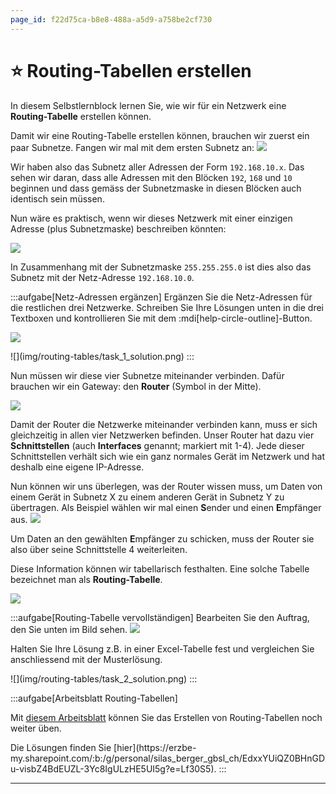```yaml
---
page_id: f22d75ca-b8e8-488a-a5d9-a758be2cf730
---
```


# ⭐️ Routing-Tabellen erstellen
In diesem Selbstlernblock lernen Sie, wie wir für ein Netzwerk eine **Routing-Tabelle** erstellen können.

Damit wir eine Routing-Tabelle erstellen können, brauchen wir zuerst ein paar Subnetze. Fangen wir mal mit dem ersten Subnetz an:
![](img/routing-tables/step_1.png)

Wir haben also das Subnetz aller Adressen der Form `192.168.10.x`. Das sehen wir daran, dass alle Adressen mit den Blöcken `192`, `168` und `10` beginnen und dass gemäss der Subnetzmaske in diesen Blöcken auch identisch sein müssen.

Nun wäre es praktisch, wenn wir dieses Netzwerk mit einer einzigen Adresse (plus Subnetzmaske) beschreiben könnten:

![](img/routing-tables/step_2.png)

In Zusammenhang mit der Subnetzmaske `255.255.255.0` ist dies also das Subnetz mit der Netz-Adresse `192.168.10.0`.

:::aufgabe[Netz-Adressen ergänzen]
Ergänzen Sie die Netz-Adressen für die restlichen drei Netzwerke. Schreiben Sie Ihre Lösungen unten in die drei Textboxen und kontrollieren Sie mit dem :mdi[help-circle-outline]-Button.

![](img/routing-tables/task_1.png)

<String id="1449fe0e-6673-4b8d-a94f-b4b3b0f663f4" label="Oben rechts" placeholder="Netzwerk-Adresse" solution="192.168.20.0" />
<String id="be5abc7a-8cb1-428e-ab55-1bf854caa688" label="Unten links" placeholder="Netzwerk-Adresse" solution="192.168.50.0" />
<String id="b774130d-2b46-476b-af13-0ec835a08d23" label="Unten rechts" placeholder="Netzwerk-Adresse" solution="192.168.80.0" />

<Solution id='a63a6389-7017-470e-ace7-b8bddc83f0c6'>
  ![](img/routing-tables/task_1_solution.png)
</Solution>
:::

Nun müssen wir diese vier Subnetze miteinander verbinden. Dafür brauchen wir ein Gateway: den **Router** (Symbol in der Mitte).

![](img/routing-tables/step_3.png)

Damit der Router die Netzwerke miteinander verbinden kann, muss er sich gleichzeitig in allen vier Netzwerken befinden. Unser Router hat dazu vier **Schnittstellen** (auch **Interfaces** genannt; markiert mit 1-4). Jede dieser Schnittstellen verhält sich wie ein ganz normales Gerät im Netzwerk und hat deshalb eine eigene IP-Adresse.

Nun können wir uns überlegen, was der Router wissen muss, um Daten von einem Gerät in Subnetz X zu einem anderen Gerät in Subnetz Y zu übertragen. Als Beispiel wählen wir mal einen **S**ender und einen **E**mpfänger aus.
![](img/routing-tables/step_4.png)

Um Daten an den gewählten **E**mpfänger zu schicken, muss der Router sie also über seine Schnittstelle 4 weiterleiten.

Diese Information können wir tabellarisch festhalten. Eine solche Tabelle bezeichnet man als **Routing-Tabelle**.

![](img/routing-tables/step_5.png)

:::aufgabe[Routing-Tabelle vervollständigen]
Bearbeiten Sie den Auftrag, den Sie unten im Bild sehen.
![](img/routing-tables/task_2.png)

Halten Sie Ihre Lösung z.B. in einer Excel-Tabelle fest und vergleichen Sie anschliessend mit der Musterlösung.

<Solution id='488156d2-5f3b-4ade-997b-8b0c02c9a053'>
  ![](img/routing-tables/task_2_solution.png)
</Solution>
:::

:::aufgabe[Arbeitsblatt Routing-Tabellen]
<TaskState id='3f473995-39f4-4f05-905a-5a05773d7a6f' />

Mit [diesem Arbeitsblatt](https://erzbe-my.sharepoint.com/:b:/g/personal/silas_berger_gbsl_ch/EW325BG3dqdPkiYytzk0zHgBeLMNEUgX0SJq59V0kGZ9Zg?e=A8cmhj) können Sie das Erstellen von Routing-Tabellen noch weiter üben.

<Solution id='ebd21072-2037-4ae8-bcd5-55ca8a6403b0'>
  Die Lösungen finden Sie [hier](https://erzbe-my.sharepoint.com/:b:/g/personal/silas_berger_gbsl_ch/EdxxYUiQZ0BHnGDu-visbZ4BdEUZL-3Yc8IgULzHE5UI5g?e=Lf30S5).
</Solution>
:::

---